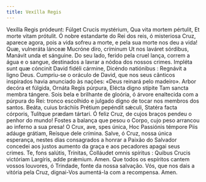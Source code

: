 ```yaml
---
title: Vexílla Regis
---
```


<div class="side-by-side not-content">
  <span>
    Vexílla Regis pródeunt: Fúlget Crucis mystérium, Qua vita mortem pértulit,
    Et morte vitam prótulit.
  </span>
  <span>
    Ó nobre estandarte do Rei dos reis, ó misteriosa Cruz, aparece agora, pois a
    vida sofreu a morte, e pela sua morte nos deu a vida!
  </span>
  <span>
    Quæ, vulneráta lánceæ Mucróne diro, críminum Ut nos laváret sórdibus,
    Manávit unda et sánguine.
  </span>
  <span>
    Do seu lado, ferido pela cruel lança, correm a água e o sangue, destinados a
    lavrar a nódoa dos nossos crimes.
  </span>
  <span>
    Impléta sunt quæ cóncinit David fidéli cármine, Dicéndo natiónibus :
    Regnávit a ligno Deus.
  </span>
  <span>
    Cumpriu-se o oráculo de David, que nos seus cânticos inspirados havia
    anunciado às nações: «Deus reinará pelo madeiro».
  </span>
  <span>
    Arbor decóra et fúlgida, Ornáta Regis púrpura, Elécta digno stípite Tam
    sancta membra tángere.
  </span>
  <span>
    Sois bela e brilhante de gloória, ó árvore enaltecida com a púrpura do Rei:
    tronco escolhido e julgado digno de tocar nos membros dos santos.
  </span>
  <span>
    Beáta, cuius bráchiis Prétium pepéndit sǽculi, Statéra facta córporis,
    Tulítque prædam tártari.
  </span>
  <span>
    Ó feliz Cruz, de cujos braços pendeu o penhor do mundo! Fostes a balança que
    pesou o Corpo, cujo peso arrancou ao inferno a sua presa!
  </span>
  <span>
    O Crux, ave, spes única, Hoc Passiónis témpore Piis adáuge grátiam, Reísque
    dele crímina.
  </span>
  <span>
    Salve, ó Cruz, nossa única esperança, nestes dias consagrados a honrar a
    Paixão do Salvador concedei aos justos aumento da graça e aos pecadores
    apagai seus crimes.
  </span>
  <span>
    Te, fons salútis, Trínitas, Colláudet omnis spíritus : Quibus Crucis
    victóriam Largíris, adde prǽmium. Amen.
  </span>
  <span>
    Que todos os espíritos cantem vossos louvores, ó Trindade, fonte da nossa
    salvação. Vós, que nos dais a vitória pela Cruz, dignai-Vos aumentá-la com a
    recompensa. Amen.
  </span>
</div>

